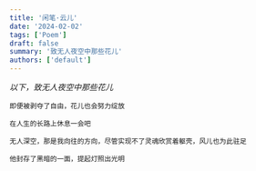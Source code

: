 ```yaml
---
title: '闲笔·云儿'
date: '2024-02-02'
tags: ['Poem']
draft: false
summary: '致无人夜空中那些花儿'
authors: ['default']
---
```


_以下，致无人夜空中那些花儿_

    即便被剥夺了自由，花儿也会努力绽放

    在人生的长路上休息一会吧

    无人深空，那是我向往的方向，尽管实现不了灵魂欣赏着躯壳，风儿也为此驻足

    他封存了黑暗的一面，提起灯照出光明
